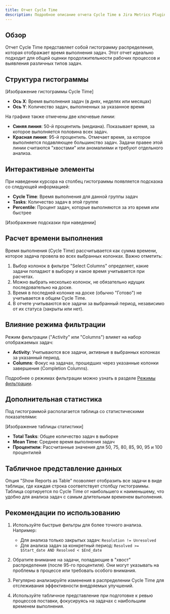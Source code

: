 ```yaml
---
title: Отчет Cycle Time
description: Подробное описание отчета Cycle Time в Jira Metrics Plugin и его интерпретация.
---
```


## Обзор

Отчет Cycle Time представляет собой гистограмму распределения, которая отображает время выполнения задач. Этот отчет идеально подходит для общей оценки продолжительности рабочих процессов и выявления различных типов задач.

## Структура гистограммы

[Изображение гистограммы Cycle Time]

- **Ось X**: Время выполнения задач (в днях, неделях или месяцах)
- **Ось Y**: Количество задач, выполненных за указанное время

На графике также отмечены две ключевые линии:
- **Синяя линия**: 50-й процентиль (медиана). Показывает время, за которое выполняется половина всех задач.
- **Красная линия**: 95-й процентиль. Отмечает время, за которое выполняется подавляющее большинство задач. Задачи правее этой линии считаются "хвостами" или аномалиями и требуют отдельного анализа.

## Интерактивные элементы

При наведении курсора на столбец гистограммы появляется подсказка со следующей информацией:

- **Cycle Time**: Время выполнения для данной группы задач
- **Tasks**: Количество задач в этой группе
- **Percentile**: Процент задач, которые выполняются за это время или быстрее

[Изображение подсказки при наведении]

## Расчет времени выполнения

Время выполнения (Cycle Time) рассчитывается как сумма времени, которое задача провела во всех выбранных колонках. Важно отметить:

1. Выбор колонок в фильтре "Select Columns" определяет, какие задачи попадают в выборку и какое время учитывается при расчетах.
2. Можно выбрать несколько колонок, не обязательно идущих последовательно на доске.
3. Время в последней колонке на доске (обычно "Готово") не учитывается в общем Cycle Time.
4. В отчете учитываются все задачи за выбранный период, независимо от их статуса (закрыты или нет).

## Влияние режима фильтрации

Режим фильтрации ("Activity" или "Columns") влияет на набор отображаемых задач:
- **Activity**: Учитываются все задачи, активные в выбранных колонках за указанный период.
- **Columns**: Фокус на задачах, прошедших через указанные колонки завершения (Completion Columns).

Подробнее о режимах фильтрации можно узнать в разделе [Режимы фильтрации](/ru/docs/core-concepts/filtering-modes).

## Дополнительная статистика

Под гистограммой располагается таблица со статистическими показателями:

[Изображение таблицы статистики]

- **Total Tasks**: Общее количество задач в выборке
- **Mean Time**: Среднее время выполнения задач
- **Процентили**: Рассчитанные значения для 50, 75, 80, 85, 90, 95 и 100 процентилей

## Табличное представление данных

Опция "Show Reports as Table" позволяет отобразить все задачи в виде таблицы, где каждая строка соответствует столбцу гистограммы. Таблица сортируется по Cycle Time от наибольшего к наименьшему, что удобно для анализа задач с самым длительным временем выполнения.

## Рекомендации по использованию

1. Используйте быстрые фильтры для более точного анализа. Например:
   - Для анализа только закрытых задач: `Resolution != Unresolved`
   - Для анализа задач за конкретный период: `Resolved >= $Start_date AND Resolved < $End_date`

2. Обратите внимание на задачи, попадающие в "хвост" распределения (после 95-го процентиля). Они могут указывать на проблемы в процессе или требовать особого внимания.

3. Регулярно анализируйте изменения в распределении Cycle Time для отслеживания эффективности внедряемых улучшений.

4. Используйте табличное представление при подготовке к ревью процессов поставки, фокусируясь на задачах с наибольшим временем выполнения.
